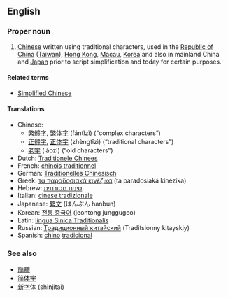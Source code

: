==English==

===Proper noun===
{{en-proper noun|sg=[[traditional|Traditional]] [[Chinese]]}}

# [[Chinese]] written using traditional characters, used in the [[Republic of China]] ([[Taiwan]]), [[Hong Kong]], [[Macau]], [[Korea]] and also in mainland China and [[Japan]] prior to script simplification and today for certain purposes.

====Related terms====
*[[Simplified Chinese]]

====Translations====
*Chinese:
**[[繁體字]], [[繁体字]] (fántǐzì) (“complex characters”)
**[[正體字]], [[正体字]] (zhèngtǐzì) (“traditional characters”)
**[[老字]] (lǎozì) (“old characters”)
*Dutch: [[Traditionele Chinees]]
*French: [[chinois traditionnel]]
*German: [[Traditionelles Chinesisch]]
*Greek: [[τα παραδοσιακά κινέζικα]] (ta paradosiaká kinézika)
*Hebrew: [[סינית מסורתית]]
*Italian: [[cinese tradizionale]]
*Japanese: [[繁文]] (はんぶん hanbun)
*Korean: [[전통 중국어]] (jeontong junggugeo)
*Latin: [[lingua Sinica Traditionalis]]
*Russian: [[Традиционный китайский]] (Traditsionny kitayskiy)
*Spanish: [[chino]] [[tradicional]]

===See also===
*[[簡體]]
*[[简体字]]
*[[新字体]] (shinjitai)